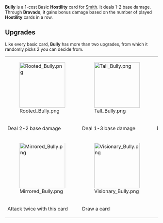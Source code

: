 {{Card
|character = Smith
|rarity = Basic
|decktype = Negotiation
|cardtype = Hostility
|upgradeable = Yes
|expreq = 6
|upgrade1 = Rooted Bully
|upgrade2 = Tall Bully
|upgrade3 = Lucid Bully
|upgrade4 = Bully of Clarity
|upgrade5 = Mirrored Bully
|upgrade6 = Visionary Bully}}
{{Quote|Come here you.}}
'''Bully''' is a 1-cost Basic '''Hostility''' card for [[Smith]]. It deals 1-2 base damage. Through '''Bravado''', it gains bonus damage based on the number of played '''Hostility''' cards in a row.

==Upgrades==
Like every basic card, '''Bully''' has more than two upgrades, from which it randomly picks 2 you can decide from.
{| class="wikitable" style="text-align:center"
|-
|[[File:Rooted Bully.png|150px]]
|[[File:Tall Bully.png|150px]]
|[[File:Lucid Bully.png|150px]]
|[[File:Bully of Clarity.png|150px]]
|-
!Deal 2-2 base damage
!Deal 1-3 base damage
!Deal 5 base damage; [[Expend]]
!Deal 8 base damage; [[Destroy]]
|-
|[[File:Mirrored Bully.png|150px]]
|[[File:Visionary Bully.png|150px]]
|-
!Attack twice with this card
!Draw a card
|}